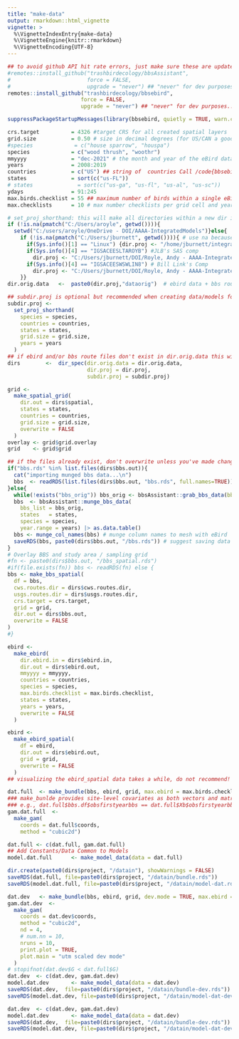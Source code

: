 ```yaml
---
title: "make-data"
output: rmarkdown::html_vignette
vignette: >
  %\VignetteIndexEntry{make-data}
  %\VignetteEngine{knitr::rmarkdown}
  %\VignetteEncoding{UTF-8}
---
```


```r
## to avoid github API hit rate errors, just make sure these are updated outside sbatch calls....
#remotes::install_github("trashbirdecology/bbsAssistant",
#                        force = FALSE,
#                        upgrade = "never") ## "never" for dev purposes... to avoid interactivity
remotes::install_github("trashbirdecology/bbsebird",
                       force = FALSE,
                       upgrade = "never") ## "never" for dev purposes... to avoid interactivity

suppressPackageStartupMessages(library(bbsebird, quietly = TRUE, warn.conflicts = FALSE))

```

```r
crs.target          = 4326 #target CRS for all created spatial layers
grid.size           = 0.50 # size in decimal degrees (for US/CAN a good est is 1.00dec deg == 111.11km)
#species             = c("house sparrow", "houspa")
species             = c("wood thrush", "woothr")
mmyyyy              = "dec-2021" # the month and year of the eBird data downloads on file
years               = 2008:2019
countries           = c("US") ## string of  countries Call /code{bbsebird::iso.codes} to find relevant
states              = sort(c("us-FL"))
# states              = sort(c("us-ga", "us-fl", "us-al", "us-sc"))
ydays               = 91:245
max.birds.checklist = 55 ## maximum number of birds within a single eBird checklist (removes any over
max.checklists      = 10 # max number checklists per grid cell and year

```


```r
# set_proj_shorthand: this will make all directories within a new dir in dir.proj. this is useful for iterating over species/time/space and saving all resulting information in those directories.
if (!is.na(pmatch("C:/Users/aroyle", getwd()))){
  setwd("C:/users/aroyle/OneDrive - DOI/AAAA-IntegratedModels")}else{
    if (!is.na(pmatch("C:/Users/jburnett", getwd()))){ # use na because if FALSE does not return as logical..
      if(Sys.info()[1] == "Linux") {dir.proj <- "/home/jburnett/integratedmodels/"}
      if(Sys.info()[4] == "IGSACEESLTAROYB") #JLB's SAS comp
        dir.proj <- "C:/Users/jburnett/DOI/Royle, Andy - AAAA-IntegratedModels/"
      if(Sys.info()[4] == "IGSACEESWSWLIN8") # Bill Link's Comp
        dir.proj <- "C:/Users/jburnett/DOI/Royle, Andy - AAAA-IntegratedModels/"
    }}
dir.orig.data   <-  paste0(dir.proj,"dataorig")  # ebird data + bbs routesdir.orig.data <- paste0(getwd(), "/dataorig")

## subdir.proj is optional but recommended when creating data/models for different species, regions, and/or grid cell sizes...
subdir.proj <-
  set_proj_shorthand(
    species = species,
    countries = countries,
    states = states,
    grid.size = grid.size,
    years = years
  )
## if ebird and/or bbs route files don't exist in dir.orig.data this will throw a warning.
dirs        <-  dir_spec(dir.orig.data = dir.orig.data,
                         dir.proj = dir.proj,
                         subdir.proj = subdir.proj)

```


```r
grid <-
  make_spatial_grid(
    dir.out = dirs$spatial,
    states = states,
    countries = countries,
    grid.size = grid.size,
    overwrite = FALSE
  )
overlay <- grid$grid.overlay
grid    <- grid$grid
```


```r
## if the files already exist, don't overwrite unless you've made changes to data specs
if("bbs.rds" %in% list.files(dirs$bbs.out)){
  cat("importing munged bbs data...\n")
  bbs  <- readRDS(list.files(dirs$bbs.out, "bbs.rds", full.names=TRUE))
}else{
  while(!exists("bbs_orig")) bbs_orig <- bbsAssistant::grab_bbs_data(bbs_dir = dirs$bbs.out)
  bbs  <- bbsAssistant::munge_bbs_data(
    bbs_list = bbs_orig,
    states   = states,
    species = species,
    year.range = years) |> as.data.table()
  bbs <- munge_col_names(bbs) # munge column names to mesh with eBird
  saveRDS(bbs, paste0(dirs$bbs.out, "/bbs.rds")) # suggest saving data to file for easy access
}
# Overlay BBS and study area / sampling grid
#fn <- paste0(dirs$bbs.out, "/bbs_spatial.rds")
#if(file.exists(fn)) bbs <- readRDS(fn) else {
bbs <- make_bbs_spatial(
  df = bbs,
  cws.routes.dir = dirs$cws.routes.dir,
  usgs.routes.dir = dirs$usgs.routes.dir,
  crs.target = crs.target,
  grid = grid,
  dir.out = dirs$bbs.out,
  overwrite = FALSE
)
#}

```
```r
ebird <-
  make_ebird(
    dir.ebird.in = dirs$ebird.in,
    dir.out = dirs$ebird.out,
    mmyyyy = mmyyyy,
    countries = countries,
    species = species,
    max.birds.checklist = max.birds.checklist,
    states = states,
    years = years,
    overwrite = FALSE
  )

ebird <-
  make_ebird_spatial(
    df = ebird,
    dir.out = dirs$ebird.out,
    grid = grid,
    overwrite = FALSE
  )
## visualizing the ebird_spatial data takes a while, do not recommend!

```
```r
dat.full  <- make_bundle(bbs, ebird, grid, max.ebird = max.birds.checklist)
### make_bunlde provides site-level covariates as both vectors and matrices
### e.g., dat.full$bbs.df$obsfirstyearbbs == dat.full$Xb$obsfirstyearbbs
gam.dat.full  <-
  make_gam(
    coords = dat.full$coords,
    method = "cubic2d")

dat.full <- c(dat.full, gam.dat.full)
## Add Constants/Data Common to Models
model.dat.full      <- make_model_data(data = dat.full)
```

```r
dir.create(paste0(dirs$project, "/datain"), showWarnings = FALSE)
saveRDS(dat.full, file=paste0(dirs$project, "/datain/bundle.rds"))
saveRDS(model.dat.full, file=paste0(dirs$project, "/datain/model-dat.rds"))
```

```r
dat.dev   <- make_bundle(bbs, ebird, grid, dev.mode = TRUE, max.ebird = max.birds.checklist) # full data
gam.dat.dev  <-
  make_gam(
    coords = dat.dev$coords,
    method = "cubic2d",
    nd = 4,
    # num.nn = 10,
    nruns = 10,
    print.plot = TRUE,
    plot.main = "utm scaled dev mode"
  )
# stopifnot(dat.dev$G < dat.full$G)
dat.dev  <- c(dat.dev, gam.dat.dev)
model.dat.dev       <- make_model_data(data = dat.dev)
saveRDS(dat.dev,  file=paste0(dirs$project, "/datain/bundle-dev.rds"))
saveRDS(model.dat.dev, file=paste0(dirs$project, "/datain/model-dat-dev.rds"))
```

```r
dat.dev  <- c(dat.dev, gam.dat.dev)
model.dat.dev       <- make_model_data(data = dat.dev)
saveRDS(dat.dev,  file=paste0(dirs$project, "/datain/bundle-dev.rds"))
saveRDS(model.dat.dev, file=paste0(dirs$project, "/datain/model-dat-dev.rds"))
```
